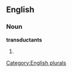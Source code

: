 
==English==

===Noun===
'''transductants'''

# {{plural of|[[transductant]]}}

[[Category:English plurals]]